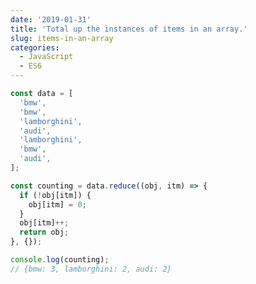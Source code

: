 ---
date: '2019-01-31'
title: 'Total up the instances of items in an array.'
slug: items-in-an-array
categories:
  - JavaScript
  - ES6
---

```js
const data = [
  'bmw',
  'bmw',
  'lamborghini',
  'audi',
  'lamborghini',
  'bmw',
  'audi',
];

const counting = data.reduce((obj, itm) => {
  if (!obj[itm]) {
    obj[itm] = 0;
  }
  obj[itm]++;
  return obj;
}, {});

console.log(counting);
// {bmw: 3, lamborghini: 2, audi: 2}
```
